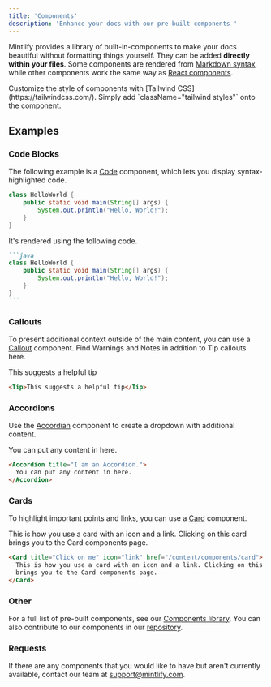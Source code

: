 ```yaml
---
title: 'Components'
description: 'Enhance your docs with our pre-built components '
---
```


Mintlify provides a library of built-in-components to make your docs beautiful without formatting things yourself. They can be added **directly within your files**. Some components are rendered from [Markdown syntax](https://www.markdownguide.org/basic-syntax/), while other components work the same way as [React components](https://reactjs.org/docs/components-and-props.html).

<Info>
  Customize the style of components with [Tailwind
  CSS](https://tailwindcss.com/). Simply add `className="tailwind styles"` onto
  the component.
</Info>

## Examples

### Code Blocks

The following example is a [Code](/content/code) component, which lets you display syntax-highlighted code.

```java
class HelloWorld {
    public static void main(String[] args) {
        System.out.println("Hello, World!");
    }
}
```

It's rendered using the following code.

````md
```java
class HelloWorld {
    public static void main(String[] args) {
        System.out.println("Hello, World!");
    }
}
```
````

### Callouts

To present additional context outside of the main content, you can use a [Callout](/content/components/callouts) component. Find Warnings and Notes in addition to Tip callouts here.

<Tip>This suggests a helpful tip</Tip>

```md
<Tip>This suggests a helpful tip</Tip>
```

### Accordions

Use the [Accordian](/content/components/accordion) component to create a dropdown with additional content.

<Accordion title="I am an Accordion.">
  You can put any content in here.
</Accordion>

```md
<Accordion title="I am an Accordion.">
  You can put any content in here.
</Accordion>
```

### Cards

To highlight important points and links, you can use a [Card](/content/components/cards) component.

<Card title="Click on me" icon="link" href="/content/components/card">
  This is how you use a card with an icon and a link. Clicking on this card
  brings you to the Card components page.
</Card>

```md
<Card title="Click on me" icon="link" href="/content/components/card">
  This is how you use a card with an icon and a link. Clicking on this card
  brings you to the Card components page.
</Card>
```

### Other

For a full list of pre-built components, see our [Components library](/content/components). You can also contribute to our components in our [repository](https://github.com/mintlify/components).

### Requests

If there are any components that you would like to have but aren't currently available, contact our team at [support@mintlify.com](mailto:support@mintlify.com).
